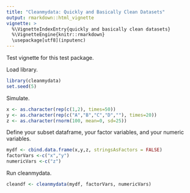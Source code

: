 ```yaml
---
title: "Cleanmydata: Quickly and Basically Clean Datasets"
output: rmarkdown::html_vignette
vignette: >
  %\VignetteIndexEntry{quickly and basically clean datasets}
  %\VignetteEngine{knitr::rmarkdown}
  \usepackage[utf8](inputenc)
---
```


Test vignette for this test package.

Load library.

```r
library(cleanmydata)
set.seed(5)
```

Simulate.

```r
x <- as.character(rep(c(1,2), times=50))
y <- as.character(rep(c("A","B","C","D",""), times=20))
z <- as.character(rnorm(100, mean=0, sd=25)) 
```

Define your subset dataframe, your factor variables, and your numeric variables.

```r
mydf <- cbind.data.frame(x,y,z, stringsAsFactors = FALSE)
factorVars <-c("x","y")
numericVars <-c("z")
```

Run cleanmydata.

```r
cleandf <- cleanmydata(mydf, factorVars, numericVars)
```

